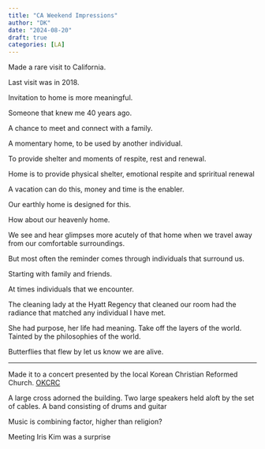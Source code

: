 ```yaml
---
title: "CA Weekend Impressions"
author: "DK"
date: "2024-08-20"
draft: true
categories: [LA]
---
```


Made a rare visit to California.

Last visit was in 2018.

Invitation to home is more meaningful.

Someone that knew me 40 years ago.

A chance to meet and connect with a family.

A momentary home, to be used by another individual.

To provide shelter and moments of respite, rest and renewal.

Home is to provide physical shelter, emotional respite and spriritual renewal

A vacation can do this, money and time is the enabler.

Our earthly home is designed for this.

How about our heavenly home.

We see and hear glimpses more acutely of that home when we travel away from our comfortable surroundings.

But most often the reminder comes through individuals that surround us.

Starting with family and friends.

At times individuals that we encounter.

The cleaning lady at the Hyatt Regency that cleaned our room had the radiance that matched any individual I have met.

She had purpose, her life had meaning. Take off the layers of the world. Tainted by the philosophies of the world.

Butterflies that flew by let us know we are alive.

------------------------------------------------------------------------

Made it to a concert presented by the local Korean Christian Reformed Church. [OKCRC](https://okcrc.org)

A large cross adorned the building. Two large speakers held aloft by the set of cables. A band consisting of drums and guitar

Music is combining factor, higher than religion?

Meeting Iris Kim was a surprise

